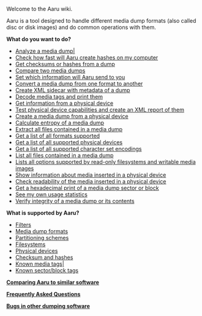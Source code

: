 Welcome to the Aaru wiki.

Aaru is a tool designed to handle different media dump formats (also called disc or disk images) and do common operations with them.

'''What do you want to do?'''
* [[Analyzing-a-media-dump.mediawiki|Analyze a media dump|]]
* [[Checksum-benchmarking.mediawiki|Check how fast will Aaru create hashes on my computer]]
* [[Getting-hashes-and-checksums-from-a-media-dump.mediawiki|Get checksums or hashes from a dump]]
* [[Comparing-two-media-dumps.mediawiki|Compare two media dumps]]
* [[Configure-Aaru-statistics.mediawiki|Set which information will Aaru send to you]]
* [[Convert-image.mediawiki|Convert a media dump from one format to another]]
* [[Creating-metadata-sidecar-XML.mediawiki|Create XML sidecar with metadata of a dump]]
* [[Decoding-and-printing-media-tags.mediawiki|Decode media tags and print them]]
* [[Getting-information-from-a-physical-device.mediawiki|Get information from a physical device]]
* [[Reporting-physical-device-capabilities.mediawiki|Test physical device capabilities and create an XML report of them]]
* [[Creating-a-dump-from-physical-media.mediawiki|Create a media dump from a physical device]]
* [[Calculate-dump-contents-entropy.mediawiki|Calculate entropy of a media dump]]
* [[Extracting-files-from-a-media-dump.mediawiki|Extract all files contained in a media dump]]
* [[List-supported-formats.mediawiki|Get a list of all formats supported]]
* [[List-supported-devices.mediawiki|Get a list of all supported physical devices]]
* [[List-supported-encodings.mediawiki|Get a list of all supported character set encodings]]
* [[List-files.mediawiki|List all files contained in a media dump]]
* [[List-options.mediawiki|Lists all options supported by read-only filesystems and writable media images]]
* [[Getting-information-from-media-inserted-in-a-physical-device.mediawiki|Show information about media inserted in a physical device]]
* [[Check-readability-of-the-media-inserted-in-a-physical-device.mediawiki|Check readability of the media inserted in a physical device]]
* [[Get-a-hexadecimal-print-of-a-media-dump-sector-or-block.mediawiki|Get a hexadecimal print of a media dump sector or block]]
* [[Show-statistics.mediawiki|See my own usage statistics]]
* [[Verifying-media-dump-integrity.mediawiki|Verify integrity of a media dump or its contents]]

'''What is supported by Aaru?'''
* [[Supported-filters.md|Filters]]
* [[Media-dump-formats-supported-by-Aaru.mediawiki|Media dump formats]]
* [[Partitioning-schemes-recognized-by-Aaru.md|Partitioning schemes]]
* [[Filesystems-recognized-by-Aaru.md|Filesystems]]
* [[Supported-devices.mediawiki|Physical devices]]
* [[Supported-checksums.md|Checksum and hashes]]
* [[Media-tags.md|Known media tags|]]
* [[Sector-tags.md|Known sector/block tags]]

'''[[Comparison.mediawiki|Comparing Aaru to similar software]]'''

'''[[Frequently-Asked-Questions.md|Frequently Asked Questions]]'''

'''[[Bugs-in-other-dumping-software.md|Bugs in other dumping software]]'''
